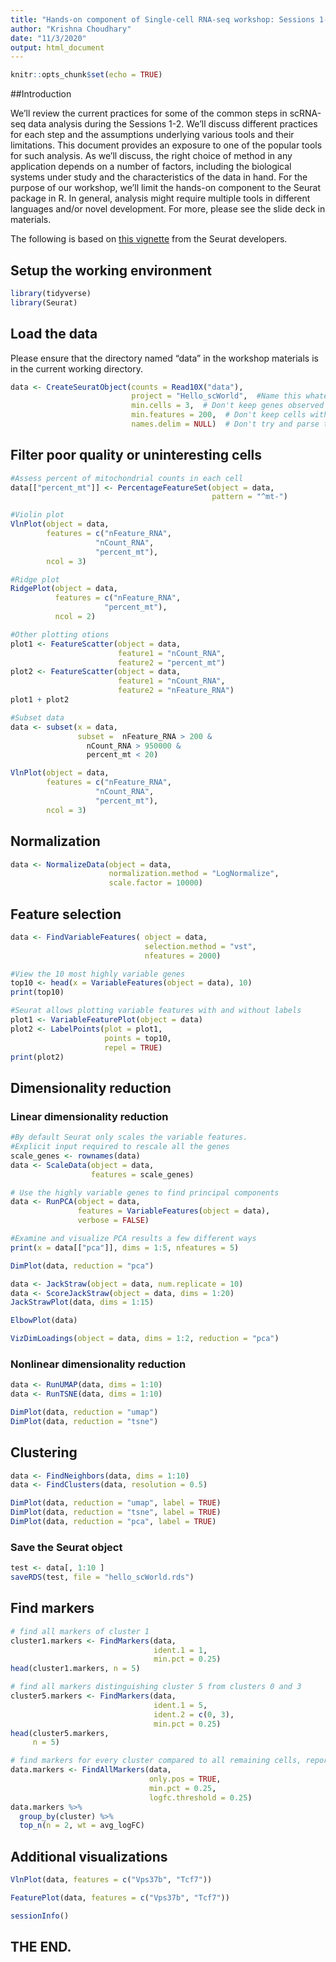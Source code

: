 ```yaml
---
title: "Hands-on component of Single-cell RNA-seq workshop: Sessions 1-2"
author: "Krishna Choudhary"
date: "11/3/2020"
output: html_document
---
```


```r
knitr::opts_chunk$set(echo = TRUE)
```

##Introduction

We'll review the current practices for some of the common steps in scRNA-seq data analysis during the Sessions 1-2. We'll discuss different practices for each step and the assumptions underlying various tools and their limitations. This document provides an exposure to one of the popular tools for such analysis. As we'll discuss, the right choice of method in any application depends on a number of factors, including the biological systems under study and the characteristics of the data in hand. For the purpose of our workshop, we'll limit the hands-on component to the Seurat package in R. In general, analysis might require multiple tools in different languages and/or novel development. For more, please see the slide deck in materials. 

The following is based on [this vignette](https://satijalab.org/seurat/v3.2/pbmc3k_tutorial.html) from the Seurat developers.

## Setup the working environment

```r
library(tidyverse)
library(Seurat)
```

## Load the data

Please ensure that the directory named "data" in the workshop materials is in the current working directory.

```r
data <- CreateSeuratObject(counts = Read10X("data"),
                           project = "Hello_scWorld",  #Name this whatever.
                           min.cells = 3,  # Don't keep genes observed in fewer than 3 cells
                           min.features = 200,  # Don't keep cells with fewer than 200 genes
                           names.delim = NULL)  # Don't try and parse the sample names

```

## Filter poor quality or uninteresting cells

```r
#Assess percent of mitochondrial counts in each cell 
data[["percent_mt"]] <- PercentageFeatureSet(object = data, 
                                             pattern = "^mt-")

#Violin plot
VlnPlot(object = data, 
        features = c("nFeature_RNA", 
                   "nCount_RNA", 
                   "percent_mt"), 
        ncol = 3)

#Ridge plot
RidgePlot(object = data, 
          features = c("nFeature_RNA", 
                     "percent_mt"), 
          ncol = 2)

#Other plotting otions
plot1 <- FeatureScatter(object = data, 
                        feature1 = "nCount_RNA", 
                        feature2 = "percent_mt")
plot2 <- FeatureScatter(object = data,
                        feature1 = "nCount_RNA", 
                        feature2 = "nFeature_RNA")
plot1 + plot2

#Subset data
data <- subset(x = data, 
               subset =  nFeature_RNA > 200 & 
                 nCount_RNA > 950000 & 
                 percent_mt < 20)

VlnPlot(object = data, 
        features = c("nFeature_RNA",
                   "nCount_RNA",
                   "percent_mt"),
        ncol = 3)

```

## Normalization

```r
data <- NormalizeData(object = data, 
                      normalization.method = "LogNormalize", 
                      scale.factor = 10000)

```

## Feature selection

```r
data <- FindVariableFeatures( object = data, 
                              selection.method = "vst", 
                              nfeatures = 2000)

#View the 10 most highly variable genes
top10 <- head(x = VariableFeatures(object = data), 10)
print(top10)

#Seurat allows plotting variable features with and without labels
plot1 <- VariableFeaturePlot(object = data)
plot2 <- LabelPoints(plot = plot1, 
                     points = top10, 
                     repel = TRUE)
print(plot2)

```

## Dimensionality reduction

### Linear dimensionality reduction
```r
#By default Seurat only scales the variable features.
#Explicit input required to rescale all the genes
scale_genes <- rownames(data)
data <- ScaleData(object = data, 
                  features = scale_genes)

# Use the highly variable genes to find principal components
data <- RunPCA(object = data,
               features = VariableFeatures(object = data),  
               verbose = FALSE)  

#Examine and visualize PCA results a few different ways
print(x = data[["pca"]], dims = 1:5, nfeatures = 5)

DimPlot(data, reduction = "pca")

data <- JackStraw(object = data, num.replicate = 10)
data <- ScoreJackStraw(object = data, dims = 1:20)
JackStrawPlot(data, dims = 1:15)

ElbowPlot(data)

VizDimLoadings(object = data, dims = 1:2, reduction = "pca")

```

### Nonlinear dimensionality reduction
```r
data <- RunUMAP(data, dims = 1:10)
data <- RunTSNE(data, dims = 1:10)

DimPlot(data, reduction = "umap")
DimPlot(data, reduction = "tsne")
```

## Clustering
```r
data <- FindNeighbors(data, dims = 1:10)
data <- FindClusters(data, resolution = 0.5)

DimPlot(data, reduction = "umap", label = TRUE) 
DimPlot(data, reduction = "tsne", label = TRUE)
DimPlot(data, reduction = "pca", label = TRUE)
```

### Save the Seurat object
```r
test <- data[, 1:10 ]
saveRDS(test, file = "hello_scWorld.rds")
```

## Find markers
```r
# find all markers of cluster 1
cluster1.markers <- FindMarkers(data, 
                                ident.1 = 1, 
                                min.pct = 0.25)
head(cluster1.markers, n = 5)

# find all markers distinguishing cluster 5 from clusters 0 and 3
cluster5.markers <- FindMarkers(data, 
                                ident.1 = 5, 
                                ident.2 = c(0, 3), 
                                min.pct = 0.25)
head(cluster5.markers,
     n = 5)

# find markers for every cluster compared to all remaining cells, report only the positive ones
data.markers <- FindAllMarkers(data, 
                               only.pos = TRUE, 
                               min.pct = 0.25, 
                               logfc.threshold = 0.25)
data.markers %>%
  group_by(cluster) %>% 
  top_n(n = 2, wt = avg_logFC)

```

## Additional visualizations

```r
VlnPlot(data, features = c("Vps37b", "Tcf7"))

FeaturePlot(data, features = c("Vps37b", "Tcf7"))
```

```r
sessionInfo()
```

## THE END.

